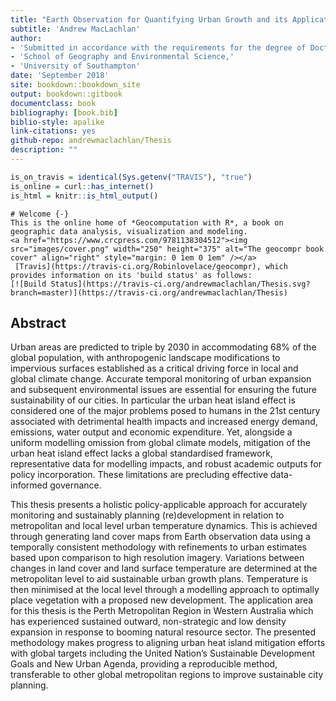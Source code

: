 ```yaml
--- 
title: "Earth Observation for Quantifying Urban Growth and its Application to Sustainable City Development"
subtitle: 'Andrew MacLachlan'  
author: 
- 'Submitted in accordance with the requirements for the degree of Doctor of Philosophy'
- 'School of Geography and Environmental Science,'
- 'University of Southampton'
date: 'September 2018'
site: bookdown::bookdown_site
output: bookdown::gitbook
documentclass: book
bibliography: [book.bib]
biblio-style: apalike
link-citations: yes
github-repo: andrewmaclachlan/Thesis
description: ""
---
```



```r
is_on_travis = identical(Sys.getenv("TRAVIS"), "true")
is_online = curl::has_internet()
is_html = knitr::is_html_output()
```

```asis
# Welcome {-}
This is the online home of *Geocomputation with R*, a book on geographic data analysis, visualization and modeling.
<a href="https://www.crcpress.com/9781138304512"><img src="images/cover.png" width="250" height="375" alt="The geocompr book cover" align="right" style="margin: 0 1em 0 1em" /></a>
 [Travis](https://travis-ci.org/Robinlovelace/geocompr), which provides information on its 'build status' as follows:
[![Build Status](https://travis-ci.org/andrewmaclachlan/Thesis.svg?branch=master)](https://travis-ci.org/andrewmaclachlan/Thesis)
```

## Abstract {-}

Urban areas are predicted to triple by 2030 in accommodating 68% of the global population, with anthropogenic landscape modifications to impervious surfaces established as a critical driving force in local and global climate change. Accurate temporal monitoring of urban expansion and subsequent environmental issues are essential for ensuring the future sustainability of our cities. In particular the urban heat island effect is considered one of the major problems posed to humans in the 21st century associated with detrimental health impacts and increased energy demand, emissions, water output and economic expenditure. Yet, alongside a uniform modelling omission from global climate models, mitigation of the urban heat island effect lacks a global standardised framework, representative data for modelling impacts, and robust academic outputs for policy incorporation. These limitations are precluding effective data-informed governance. 

This thesis presents a holistic policy-applicable approach for accurately monitoring and sustainably planning (re)development in relation to metropolitan and local level urban temperature dynamics. This is achieved through generating land cover maps from Earth observation data using a temporally consistent methodology with refinements to urban estimates based upon comparison to high resolution imagery. Variations between changes in land cover and land surface temperature are determined at the metropolitan level to aid sustainable urban growth plans. Temperature is then minimised at the local level through a modelling approach to optimally place vegetation with a proposed new development. The application area for this thesis is the Perth Metropolitan Region in Western Australia which has experienced sustained outward, non-strategic and low density expansion in response to booming natural resource sector. The presented methodology makes progress to aligning urban heat island mitigation efforts with global targets including the United Nation’s Sustainable Development Goals and New Urban Agenda, providing a reproducible method, transferable to other global metropolitan regions to improve sustainable city planning.

